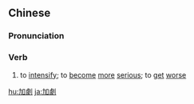 {{also|加剧}}
==Chinese==
{{zh-forms|s=加剧}}

===Pronunciation===
{{zh-pron
|m=jiājù
|c=gaa1 kek6
|cat=v
}}

===Verb===
{{zh-verb}}

# to [[intensify]]; to [[become]] [[more]] [[serious]]; to [[get]] [[worse]]

{{zh-cat|Advanced}}

[[hu:加劇]]
[[ja:加劇]]